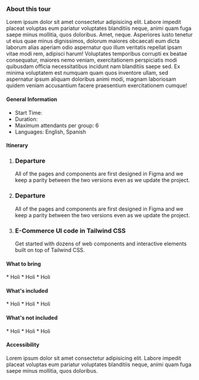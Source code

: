 

### About this tour

Lorem ipsum dolor sit amet consectetur adipisicing elit. Labore impedit placeat voluptas eum pariatur voluptates blanditiis neque, animi quam fuga saepe minus mollitia, quos doloribus. Amet, neque. Asperiores iusto tenetur ut eius quae minus dignissimos, dolorum maiores obcaecati eum dicta laborum alias aperiam odio aspernatur quo illum veritatis repellat ipsam vitae modi rem, adipisci harum! Voluptates temporibus corrupti ex beatae consequatur, maiores nemo veniam, exercitationem perspiciatis modi quibusdam officia necessitatibus incidunt nam blanditiis saepe sed. Ex minima voluptatem est numquam quam quos inventore ullam, sed aspernatur ipsum aliquam doloribus animi modi, magnam laboriosam quidem veniam accusantium facere praesentium exercitationem cumque! 

#### <FaInfoCircle size={20} className="me-3"/> General Information

<ul className="ms-9 list-none">
  <li className="flex items-center gap-1"><IoTimeOutline /> Start Time:</li>
  <li className="flex items-center gap-1"><IoIosTimer /> Duration:</li>
  <li className="flex items-center gap-1"><BsFillPeopleFill /> Maximum attendants per group: 6</li>
  <li className="flex items-center gap-1"><IoLanguageSharp /> Languages: English, Spanish</li>
</ul>

#### <FaListUl size={20} className="me-3"/> Itinerary


<ol className="ms-9 relative border-s border-slate-700 ">                  
    <li className="mb-5 ms-4">
        <div className="absolute w-3 h-3 bg-slate-700 rounded-full mt-1.5 -start-1.5 border border-white "></div>
        <h3 className="text-lg font-semibold">Departure</h3>
        <p className="text-base font-normal text-gray-600">All of the pages and components are first designed in Figma and we keep a parity between the two versions even as we update the project.</p>
    </li>
    <li className="mb-5 ms-4">
        <div className="absolute w-3 h-3 bg-slate-700 rounded-full mt-1.5 -start-1.5 border border-white "></div>
        <h3 className="text-lg font-semibold">Departure</h3>
        <p className="text-base font-normal text-gray-600">All of the pages and components are first designed in Figma and we keep a parity between the two versions even as we update the project.</p>
    </li>
    <li className="ms-4">
        <div className="absolute w-3 h-3 bg-slate-700 rounded-full mt-1.5 -start-1.5 border border-white "></div>
        <h3 className="text-lg font-semibold">E-Commerce UI code in Tailwind CSS</h3>
        <p className="text-base font-normal text-gray-600">Get started with dozens of web components and interactive elements built on top of Tailwind CSS.</p>
    </li>
</ol>

#### <BsFillBackpack2Fill size={20} className="me-3"/> What to bring

<section className="ms-14">
    * Holi
    * Holi
    * Holi
</section>

#### <FaCheckCircle size={20} className="me-3"/> What's included

<section className="ms-14">
    * Holi
    * Holi
    * Holi
</section>

#### <FaTimesCircle  size={20} className="me-3"/> What's not included

<section className="ms-14">
    * Holi
    * Holi
    * Holi
</section>

#### <FaWheelchair  size={20} className="me-3"/> Accessibility

Lorem ipsum dolor sit amet consectetur adipisicing elit. Labore impedit placeat voluptas eum pariatur voluptates blanditiis neque, animi quam fuga saepe minus mollitia, quos doloribus.
